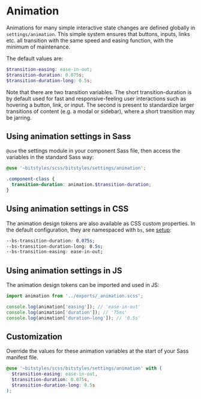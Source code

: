 
<Meta title="Design Tokens/Animation" />

# Animation

Animations for many simple interactive state changes are defined globally in `settings/animation`. This simple system ensures that buttons, inputs, links etc. all transition with the same speed and easing function, with the minimum of maintenance.

The default values are:

```scss
$transition-easing: ease-in-out;
$transition-duration: 0.075s;
$transition-duration-long: 0.5s;
```

Note that there are two transition variables. The short transition-duration is by default used for fast and responsive-feeling user interactions such as hovering a button, link, or input. The second is present to standardize larger transitions of content (e.g. a modal or sidebar), where a short transition may be jarring.

## Using animation settings in Sass

`@use` the settings module in your component Sass file, then access the variables in the standard Sass way:

```scss
@use '~bitstyles/scss/bitstyles/settings/animation';

.component-class {
  transition-duration: animation.$transition-duration;
}
```

## Using animation settings in CSS

The animation design tokens are also available as CSS custom properties. In the default configuration, they are namespaced with `bs`, see [setup](/story/design-tokens-setup--page):

```css
--bs-transition-duration: 0.075s;
--bs-transition-duration-long: 0.5s;
--bs-transition-easing: ease-in-out;
```

## Using animation settings in JS

The animation design tokens can be imported and used in JS:

```js
import animation from '../exports/_animation.scss';

console.log(animation['easing']); // 'ease-in-out'
console.log(animation['duration']); // '75ms'
console.log(animation['duration-long']); // '0.5s'
```

## Customization

Override the values for these animation variables at the start of your Sass manifest file.

```scss
@use '~bitstyles/scss/bitstyles/settings/animation' with (
  $transition-easing: ease-in-out,
  $transition-duration: 0.075s,
  $transition-duration-long: 0.5s
);
```
